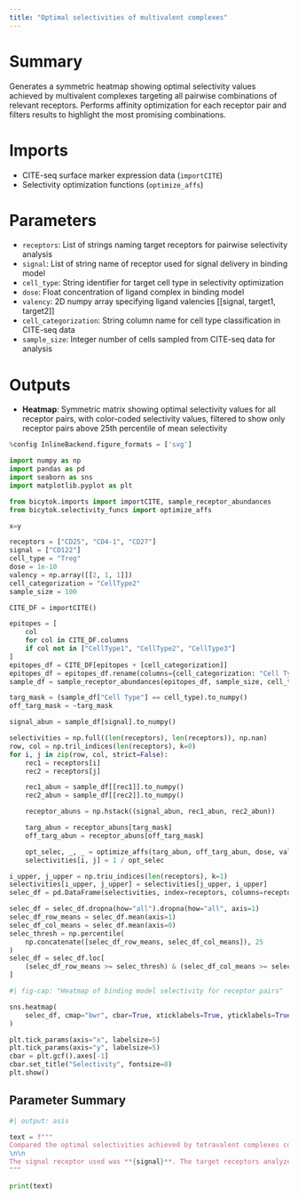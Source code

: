 ```yaml
---
title: "Optimal selectivities of multivalent complexes"
---
```


# Summary
Generates a symmetric heatmap showing optimal selectivity values achieved by multivalent complexes targeting all pairwise combinations of relevant receptors. Performs affinity optimization for each receptor pair and filters results to highlight the most promising combinations.

# Imports
- CITE-seq surface marker expression data (`importCITE`)
- Selectivity optimization functions (`optimize_affs`)

# Parameters
- `receptors`: List of strings naming target receptors for pairwise selectivity analysis
- `signal`: List of string name of receptor used for signal delivery in binding model
- `cell_type`: String identifier for target cell type in selectivity optimization
- `dose`: Float concentration of ligand complex in binding model
- `valency`: 2D numpy array specifying ligand valencies [[signal, target1, target2]]
- `cell_categorization`: String column name for cell type classification in CITE-seq data
- `sample_size`: Integer number of cells sampled from CITE-seq data for analysis

# Outputs
- **Heatmap**: Symmetric matrix showing optimal selectivity values for all receptor pairs, with color-coded selectivity values, filtered to show only receptor pairs above 25th percentile of mean selectivity

```python
%config InlineBackend.figure_formats = ['svg']

import numpy as np
import pandas as pd
import seaborn as sns
import matplotlib.pyplot as plt

from bicytok.imports import importCITE, sample_receptor_abundances
from bicytok.selectivity_funcs import optimize_affs

x=y

receptors = ["CD25", "CD4-1", "CD27"]
signal = ["CD122"]
cell_type = "Treg"
dose = 1e-10
valency = np.array([[2, 1, 1]])
cell_categorization = "CellType2"
sample_size = 100

CITE_DF = importCITE()

epitopes = [
    col
    for col in CITE_DF.columns
    if col not in ["CellType1", "CellType2", "CellType3"]
]
epitopes_df = CITE_DF[epitopes + [cell_categorization]]
epitopes_df = epitopes_df.rename(columns={cell_categorization: "Cell Type"})
sample_df = sample_receptor_abundances(epitopes_df, sample_size, cell_type)

targ_mask = (sample_df["Cell Type"] == cell_type).to_numpy()
off_targ_mask = ~targ_mask

signal_abun = sample_df[signal].to_numpy()

selectivities = np.full((len(receptors), len(receptors)), np.nan)
row, col = np.tril_indices(len(receptors), k=0)
for i, j in zip(row, col, strict=False):
    rec1 = receptors[i]
    rec2 = receptors[j]

    rec1_abun = sample_df[[rec1]].to_numpy()
    rec2_abun = sample_df[[rec2]].to_numpy()

    receptor_abuns = np.hstack((signal_abun, rec1_abun, rec2_abun))

    targ_abun = receptor_abuns[targ_mask]
    off_targ_abun = receptor_abuns[off_targ_mask]

    opt_selec, _, _ = optimize_affs(targ_abun, off_targ_abun, dose, valencies=valency)
    selectivities[i, j] = 1 / opt_selec

i_upper, j_upper = np.triu_indices(len(receptors), k=1)
selectivities[i_upper, j_upper] = selectivities[j_upper, i_upper]
selec_df = pd.DataFrame(selectivities, index=receptors, columns=receptors)

selec_df = selec_df.dropna(how="all").dropna(how="all", axis=1)
selec_df_row_means = selec_df.mean(axis=1)
selec_df_col_means = selec_df.mean(axis=0)
selec_thresh = np.percentile(
    np.concatenate([selec_df_row_means, selec_df_col_means]), 25
)
selec_df = selec_df.loc[
    (selec_df_row_means >= selec_thresh) & (selec_df_col_means >= selec_thresh)
]
```

```python
#| fig-cap: "Heatmap of binding model selectivity for receptor pairs"

sns.heatmap(
    selec_df, cmap="bwr", cbar=True, xticklabels=True, yticklabels=True
)

plt.tick_params(axis="x", labelsize=5)
plt.tick_params(axis="y", labelsize=5)
cbar = plt.gcf().axes[-1]
cbar.set_title("Selectivity", fontsize=8)
plt.show()
```

## Parameter Summary
```python
#| output: asis

text = f"""
Compared the optimal selectivities achieved by tetravalent complexes composed of ligands for various relevant receptors in the target cell type **{cell_type}** at doses of **{dose}**. The analysis was performed on **{sample_size}** cells sampled from the CITE-seq dataset.
\n\n
The signal receptor used was **{signal}**. The target receptors analyzed were **{', '.join(receptors)}**. The valencies of each complex were as follows: 2x signal receptor ligand, 1x ligand for each target receptor.
"""

print(text)
```